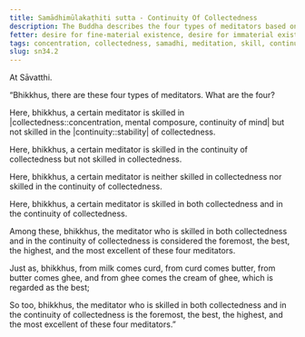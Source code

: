 ```yaml
---
title: Samādhimūlakaṭhiti sutta - Continuity Of Collectedness
description: The Buddha describes the four types of meditators based on their skill in collectedness and in the continuity of collectedness.
fetter: desire for fine-material existence, desire for immaterial existence, conceit, restlessness, ignorance
tags: concentration, collectedness, samadhi, meditation, skill, continuity, stability,sn,sn22-34,sn34
slug: sn34.2
---
```


At Sāvatthi.

“Bhikkhus, there are these four types of meditators. What are the four?

Here, bhikkhus, a certain meditator is skilled in |collectedness::concentration, mental composure, continuity of mind| but not skilled in the |continuity::stability| of collectedness.

Here, bhikkhus, a certain meditator is skilled in the continuity of collectedness but not skilled in collectedness.

Here, bhikkhus, a certain meditator is neither skilled in collectedness nor skilled in the continuity of collectedness.

Here, bhikkhus, a certain meditator is skilled in both collectedness and in the continuity of collectedness.

Among these, bhikkhus, the meditator who is skilled in both collectedness and in the continuity of collectedness is considered the foremost, the best, the highest, and the most excellent of these four meditators.

Just as, bhikkhus, from milk comes curd, from curd comes butter, from butter comes ghee, and from ghee comes the cream of ghee, which is regarded as the best;

So too, bhikkhus, the meditator who is skilled in both collectedness and in the continuity of collectedness is the foremost, the best, the highest, and the most excellent of these four meditators.”